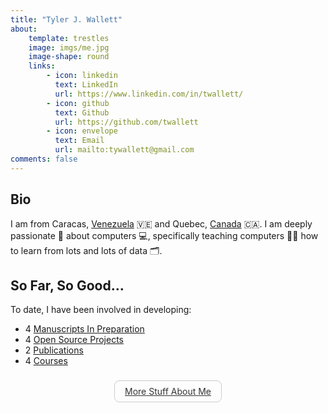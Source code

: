 ```yaml
---
title: "Tyler J. Wallett"
about:
    template: trestles
    image: imgs/me.jpg
    image-shape: round
    links:
        - icon: linkedin
          text: LinkedIn
          url: https://www.linkedin.com/in/twallett/
        - icon: github
          text: Github
          url: https://github.com/twallett
        - icon: envelope  
          text: Email
          url: mailto:tywallett@gmail.com
comments: false
---
```


## Bio

I am from Caracas, [Venezuela](https://en.wikipedia.org/wiki/Arepa) 🇻🇪 and Quebec, [Canada](https://en.wikipedia.org/wiki/Poutine) 🇨🇦. I am deeply passionate 💖 about computers 💻, specifically teaching computers 👨‍🏫 how to learn from lots and lots of data 🗂️.

## So Far, So Good...

To date, I have been involved in developing:

- <i class="bi bi-pencil-square"></i> 4 [Manuscripts In Preparation](mip/) 
- <i class="bi bi-code-slash"></i> 4 [Open Source Projects](projects/) 
- <i class="bi bi-journal-text"></i> 2 [Publications](research/)
- <i class="bi bi-book"></i> 4 [Courses](courses/)

<div style="text-align: center; margin: 2rem 0;">
  <a class="btn custom-link d-inline-flex align-items-center" 
     href="about.qmd">
    <i class="bi bi-person-circle me-2"></i> More Stuff About Me
  </a>
</div>

<style>
/* Light gray button with smooth rounded border */
.btn.custom-link {
  color: #333;                 /* dark gray text */
  border: 1px solid #ccc;      /* light gray border */
  border-radius: 0.5rem;       /* smooth corners */
  padding: 0.5rem 1rem;        /* more breathing room */
  transition: color 0.2s ease, border-color 0.2s ease;
}

</style>